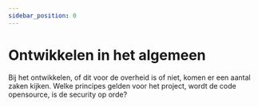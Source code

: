 ```yaml
---
sidebar_position: 0
---
```


# Ontwikkelen in het algemeen

Bij het ontwikkelen, of dit voor de overheid is of niet, komen er een aantal zaken kijken. Welke principes gelden voor het project, wordt de code opensource, is de security op orde?


